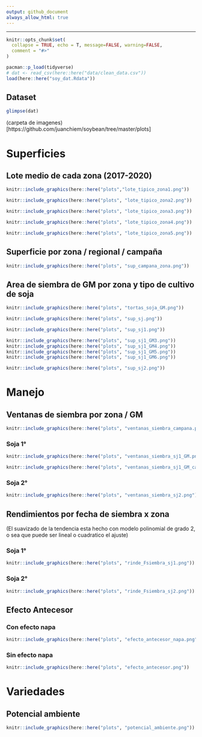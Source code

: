 ```yaml
---
output: github_document
always_allow_html: true
---
```


---

```r
knitr::opts_chunk$set(
  collapse = TRUE, echo = T, message=FALSE, warning=FALSE, 
  comment = "#>"
)
```

```r
pacman::p_load(tidyverse) 
# dat <- read_csv(here::here("data/clean_data.csv"))
load(here::here("soy_dat.Rdata"))

```

## Dataset 

```r
glimpse(dat)
```

(carpeta de imagenes)[https://github.com/juanchiem/soybean/tree/master/plots] 

# Superficies

## Lote medio de cada zona  (2017-2020)

```r
knitr::include_graphics(here::here("plots","lote_tipico_zona1.png"))
```

```r

knitr::include_graphics(here::here("plots", "lote_tipico_zona2.png"))

knitr::include_graphics(here::here("plots", "lote_tipico_zona3.png"))

knitr::include_graphics(here::here("plots", "lote_tipico_zona4.png"))

knitr::include_graphics(here::here("plots", "lote_tipico_zona5.png"))
```

## Superficie por zona / regional / campaña

```r
knitr::include_graphics(here::here("plots", "sup_campana_zona.png"))
```

## Area de siembra de GM por zona y tipo de cultivo de soja

```r
knitr::include_graphics(here::here("plots", "tortas_soja_GM.png"))
```

```r
knitr::include_graphics(here::here("plots", "sup_sj.png"))
```


```r
knitr::include_graphics(here::here("plots", "sup_sj1.png"))
```

```r
knitr::include_graphics(here::here("plots", "sup_sj1_GM3.png"))
knitr::include_graphics(here::here("plots", "sup_sj1_GM4.png"))
knitr::include_graphics(here::here("plots", "sup_sj1_GM5.png"))
knitr::include_graphics(here::here("plots", "sup_sj1_GM6.png"))

```

```r
knitr::include_graphics(here::here("plots", "sup_sj2.png"))
```




# Manejo 

## Ventanas de siembra por zona / GM

```r
knitr::include_graphics(here::here("plots", "ventanas_siembra_campana.png"))
```

### Soja 1° 

```r
knitr::include_graphics(here::here("plots", "ventanas_siembra_sj1_GM.png"))
```

```r
knitr::include_graphics(here::here("plots", "ventanas_siembra_sj1_GM_campana.png"))
```

### Soja 2° 

```r
knitr::include_graphics(here::here("plots", "ventanas_siembra_sj2.png"))
```

## Rendimientos por fecha de siembra x zona

(El suavizado de la tendencia esta hecho con modelo polinomial de grado 2, o sea que puede ser lineal o cuadratico el ajuste)

### Soja 1°

```r
knitr::include_graphics(here::here("plots", "rinde_Fsiembra_sj1.png"))
```

### Soja 2°

```r
knitr::include_graphics(here::here("plots", "rinde_Fsiembra_sj2.png"))
```

## Efecto Antecesor

### Con efecto napa

```r
knitr::include_graphics(here::here("plots", "efecto_antecesor_napa.png"))

```

### Sin efecto napa

```r
knitr::include_graphics(here::here("plots", "efecto_antecesor.png"))
```


# Variedades

## Potencial ambiente

```r
knitr::include_graphics(here::here("plots", "potencial_ambiente.png"))
```

